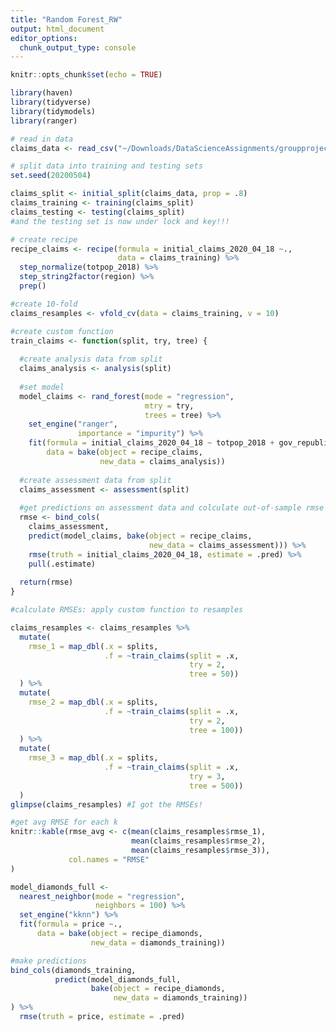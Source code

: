 ```yaml
---
title: "Random Forest_RW"
output: html_document
editor_options: 
  chunk_output_type: console
---
```


```r

knitr::opts_chunk$set(echo = TRUE)
```

```r

library(haven)
library(tidyverse)
library(tidymodels)
library(ranger)
```

```r

# read in data
claims_data <- read_csv("~/Downloads/DataScienceAssignments/groupproject/data/clean/merged_test.csv")

# split data into training and testing sets
set.seed(20200504)

claims_split <- initial_split(claims_data, prop = .8)
claims_training <- training(claims_split)
claims_testing <- testing(claims_split)
#and the testing set is now under lock and key!!!

# create recipe
recipe_claims <- recipe(formula = initial_claims_2020_04_18 ~.,
                        data = claims_training) %>%
  step_normalize(totpop_2018) %>%
  step_string2factor(region) %>%
  prep()

#create 10-fold
claims_resamples <- vfold_cv(data = claims_training, v = 10)
```

```r

#create custom function
train_claims <- function(split, try, tree) {
  
  #create analysis data from split
  claims_analysis <- analysis(split)
  
  #set model
  model_claims <- rand_forest(mode = "regression",
                              mtry = try,
                              trees = tree) %>%
    set_engine("ranger",
               importance = "impurity") %>%
    fit(formula = initial_claims_2020_04_18 ~ totpop_2018 + gov_republican + region,
        data = bake(object = recipe_claims,
                    new_data = claims_analysis))
  
  #create assessment data from split
  claims_assessment <- assessment(split)
  
  #get predictions on assessment data and colculate out-of-sample rmse
  rmse <- bind_cols(
    claims_assessment,
    predict(model_claims, bake(object = recipe_claims,
                               new_data = claims_assessment))) %>%
    rmse(truth = initial_claims_2020_04_18, estimate = .pred) %>%
    pull(.estimate)
  
  return(rmse)
}
```

```r

#calculate RMSEs: apply custom function to resamples

claims_resamples <- claims_resamples %>%
  mutate(
    rmse_1 = map_dbl(.x = splits,
                     .f = ~train_claims(split = .x,
                                        try = 2,
                                        tree = 50))
  ) %>%
  mutate(
    rmse_2 = map_dbl(.x = splits,
                     .f = ~train_claims(split = .x,
                                        try = 2,
                                        tree = 100))
  ) %>%
  mutate(
    rmse_3 = map_dbl(.x = splits,
                     .f = ~train_claims(split = .x,
                                        try = 3,
                                        tree = 500))
  )
glimpse(claims_resamples) #I got the RMSEs!

#get avg RMSE for each k
knitr::kable(rmse_avg <- c(mean(claims_resamples$rmse_1),
                           mean(claims_resamples$rmse_2),
                           mean(claims_resamples$rmse_3)),
             col.names = "RMSE"
)
```

```r

model_diamonds_full <-
  nearest_neighbor(mode = "regression",
                   neighbors = 100) %>%
  set_engine("kknn") %>%
  fit(formula = price ~.,
      data = bake(object = recipe_diamonds,
                  new_data = diamonds_training))

#make predictions
bind_cols(diamonds_training,
          predict(model_diamonds_full,
                  bake(object = recipe_diamonds,
                       new_data = diamonds_training))
) %>%
  rmse(truth = price, estimate = .pred)
```
